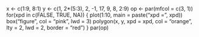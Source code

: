 x <- c(1:9, 8:1)
y <- c(1, 2*(5:3), 2, -1, 17, 9, 8, 2:9)
op <- par(mfcol = c(3, 1))
for(xpd in c(FALSE, TRUE, NA)) {
  plot(1:10, main = paste("xpd =", xpd))
  box("figure", col = "pink", lwd = 3)
  polygon(x, y, xpd = xpd, col = "orange", lty = 2, lwd = 2, border = "red")
}
par(op)